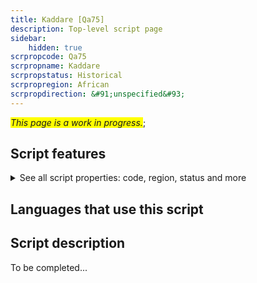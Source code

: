 ```yaml
---
title: Kaddare [Qa75]
description: Top-level script page
sidebar:
    hidden: true
scrpropcode: Qa75
scrpropname: Kaddare
scrpropstatus: Historical
scrpropregion: African
scrpropdirection: &#91;unspecified&#93;
---
```


<span style='background-color:yellow'>_This page is a work in progress._</span>;


## Script features

<details>
<summary> See all script properties: code, region, status and more</summary>
<ScriptInfo />
</details>

## Languages that use this script

<WsList script='Qa75' wsMax='5' />

## Script description

To be completed...

